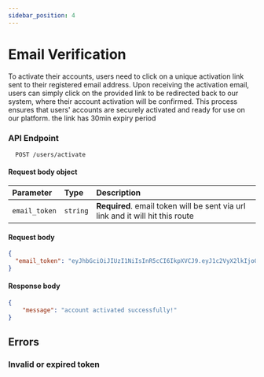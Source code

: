 ```yaml
---
sidebar_position: 4
---
```



# Email Verification

To activate their accounts, users need to click on a unique activation link sent to their registered email address.
Upon receiving the activation email, users can simply click on the provided link to be redirected back to our system,
where their account activation will be confirmed. This process ensures that users' accounts are securely activated and
ready for use on our platform. the link has 30min expiry period

### **API Endpoint**

```http
  POST /users/activate
```

#### Request body object

| Parameter     | Type     | Description                                                                    |
| :------------ | :------- | :----------------------------------------------------------------------------- |
| `email_token` | `string` | **Required**. email token will be sent via url link and it will hit this route |

#### **Request body**

```json
{
  "email_token": "eyJhbGciOiJIUzI1NiIsInR5cCI6IkpXVCJ9.eyJ1c2VyX2lkIjo0LCJpYXQiOjE2OTA5MDM5MjEsImV4cCI6MTY5MDkwNTcyMX0.jZ8uY6acTy_ikWbtkXrxWg3_FlkZ64Sg8DoiPnm1pM4"
}
```

#### **Response body**

```json
{
    "message": "account activated successfully!"
}
```

## Errors

### Invalid or expired token

<Template
  status={403}
  description="this endpoint is used to activate a user's account by verifying the email token provided in the request body. If the token is valid and matches the user's email token in the database, the user's account is marked as confirmed and a success message is returned. Otherwise, an error message is returned."
/>

```json
{
  "message": "invalid or expired token"
}
```
